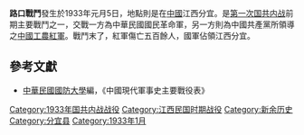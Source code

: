{{Infobox Military Conflict|
campaign=|
image=|
caption=|
conflict=路口戰鬥|
partof=[[第一次国共内战|第一次国共内战]]|
date=1933年元月5日|
place=[[中國|中國]]江西分宜|
result=國軍佔領江西重要江西分宜據點|
combatant1=中華民國國民革命軍43師劉紹先部、18師朱耀華部、59師陳時驥部|
combatant2=15軍| 
commander1=劉紹先、朱耀華、陳時驥|
commander2=陳伯鈞|
strength1=|
strength2=|
casualties1=|
casualties2=500|
}}
'''路口戰鬥'''發生於1933年元月5日，地點則是在[[中國|中國]]江西分宜。是[[第一次国共内战|第一次国共内战]]前期主要戰鬥之一，交戰一方為中華民國國民革命軍，另一方則為中國共產黨所領導之[[中國工農紅軍|中國工農紅軍]]。戰鬥末了，紅軍傷亡五百餘人，國軍佔領江西分宜。

==參考文獻==
*[[中華民國|中華民國]][[國防大學_(臺灣)|國防大學]]編，《中國現代軍事史主要戰役表》

{{第一次国共内战}}
[[Category:1933年国共内战战役|Category:1933年国共内战战役]]
[[Category:江西民国时期战役|Category:江西民国时期战役]]
[[Category:新余历史|Category:新余历史]]
[[Category:分宜县|Category:分宜县]]
[[Category:1933年1月|Category:1933年1月]]